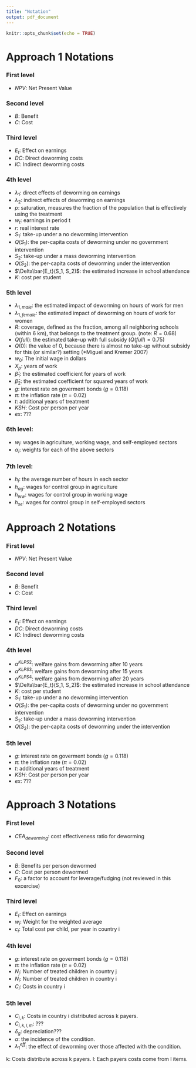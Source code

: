 ```yaml
---
title: "Notation"
output: pdf_document
---
```


```r
knitr::opts_chunk$set(echo = TRUE)
```

# Approach 1 Notations

### First level
- $NPV$: Net Present Value

### Second level
- $B$: Benefit
- $C$: Cost

### Third level
- $E_t$: Effect on earnings
- $DC$: Direct deworming costs
- $IC$: Indirect deworming costs

### 4th level
- $\lambda_1$: direct effects of deworming on earnings
- $\lambda_2$: indirect effects of deworming on earnings
- $p$: saturation, measures the fraction of the population that is effectively using the treatment
- $w_t$: earnings in period t
- $r$: real interest rate
- $S_1$: take-up under a no deworming intervention
- $Q(S_1)$: the per-capita costs of deworming under no government intervention
- $S_2$: take-up under a mass deworming intervention
- $Q(S_2)$: the per-capita costs of deworming under the intervention
- $\Delta\bar{E_t}(S_1, S_2)$: the estimated increase in school attendance
- $K$: cost per student

### 5th level
- $\lambda_{1, male}$: the estimated impact of deworming on hours of work for men
- $\lambda_{1, female}$: the estimated impact of deworming on hours of work for women
- $R$: coverage, defined as the fraction, among all neighboring schools (within 6 km), that belongs to the treatment group. (note: $R = 0.68$)
- $Q(full)$: the estimated take-up with full subsidy ($Q(full) = 0.75$)
- $Q(0)$: the value of 0, because there is almost no take-up without subsidy for this (or similar?) setting (*Miguel and Kremer 2007)
- $w_0$: The initial wage in dollars
- $X_p$: years of work
- $\hat{\beta}_1$: the estimated coefficient for years of work
- $\hat{\beta}_2$: the estimated coefficient for squared years of work
- $g$: interest rate on goverment bonds ($g = 0.118$)
- $\pi$: the inflation rate ($\pi = 0.02$)
- $t$: additional years of treatment
- $KSH$: Cost per person per year
- $ex$: ???

### 6th level:
- $w_l$: wages in agriculture, working wage, and self-employed sectors
- $\alpha_l$: weights for each of the above sectors

### 7th level:
- $h_l$: the average number of hours in each sector
- $h_{ag}$: wages for control group in agriculture
- $h_{ww}$: wages for control group in working wage
- $h_{se}$: wages for control group in self-employed sectors

\newpage
# Approach 2 Notations

### First level
- $NPV$: Net Present Value

### Second level
- $B$: Benefit
- $C$: Cost

### Third level
- $E_t$: Effect on earnings
- $DC$: Direct deworming costs
- $IC$: Indirect deworming costs

### 4th level
- $\alpha^{KLPS2}$: welfare gains from deworming after 10 years
- $\alpha^{KLPS3}$: welfare gains from deworming after 15 years
- $\alpha^{KLPS4}$: welfare gains from deworming after 20 years
- $\Delta\bar{E_t}(S_1, S_2)$: the estimated increase in school attendance
- $K$: cost per student
- $S_1$: take-up under a no deworming intervention
- $Q(S_1)$: the per-capita costs of deworming under no government intervention
- $S_2$: take-up under a mass deworming intervention
- $Q(S_2)$: the per-capita costs of deworming under the intervention


### 5th level
- $g$: interest rate on goverment bonds ($g = 0.118$)
- $\pi$: the inflation rate ($\pi = 0.02$)
- $t$: additional years of treatment
- $KSH$: Cost per person per year
- $ex$: ???

\newpage
# Approach 3 Notations

### First level
- $CEA_{deworming}$: cost effectiveness ratio for deworming

### Second level
- $B$: Benefits per person dewormed
- $C$: Cost per person dewormed
- $F_0$: a factor to account for leverage/fudging (not reviewed in this excercise)

### Third level
- $E_t$: Effect on earnings
- $w_i$: Weight for the weighted average
- $c_i$: Total cost per child, per year in country i

### 4th level
- $g$: interest rate on goverment bonds ($g = 0.118$)
- $\pi$: the inflation rate ($\pi = 0.02$)
- $N_j$: Number of treated children in country j
- $N_i$: Number of treated children in country i
- $C_i$: Costs in country i

### 5th level
- $C_{i,k}$: Costs in country i distributed across k payers.
- $C_{i,k,l,m}$: ???
- $\delta_g$: depreciation???
- $\alpha$: the incidence of the condition.
- $\lambda_1^{eff}$: the effect of deworming over those affected with the condition.

k: Costs distribute across k payers.
l: Each payers costs come from l items.

